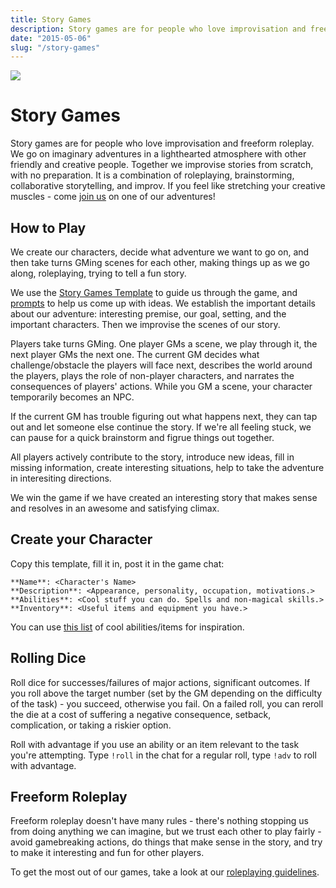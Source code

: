```yaml
---
title: Story Games
description: Story games are for people who love improvisation and freeform roleplay. Together we go on imaginary adventures improvised from scratch, with no preparation. We take turns GMing scenes for each other, roleplaying, trying to tell a fun story. Come play with us!
date: "2015-05-06"
slug: "/story-games"
---
```


<div  class="header-img"><img src="./story-games/valley_cropped.png"></div>

# Story Games

Story games are for people who love improvisation and freeform roleplay. We go on imaginary adventures in a lighthearted atmosphere with other friendly and creative people. Together we improvise stories from scratch, with no preparation. It is a combination of roleplaying, brainstorming, collaborative storytelling, and improv. If you feel like stretching your creative muscles - come [join us](https://discord.gg/gNrJJNMuyD) on one of our adventures!

<!-- 
The goal of story games is to improvise and play out fun adventures, create stories from scratch, with no preparation. It is a combination of brainstorming, collaborative storytelling, freeform roleplay, and improv.  -->

## How to Play
We create our characters, decide what adventure we want to go on, and then take turns GMing scenes for each other, making things up as we go along, roleplaying, trying to tell a fun story.

<!-- 
We are both players and GMs of our story, at the same time. We create our characters, decide what adventure to go on, set up the scenes, and play through them, trying to tell a fun story and resolve it in an awesome and satisfying climax.
 -->

We use the [Story Games Template](https://docs.google.com/document/d/1Eg6jXg47vivpyKBfPQnO_SKSV0BIO1RMurGhRSc1rDA/) to guide us through the game, and [prompts](https://rpgadventures.io/prompts) to help us come up with ideas. We establish the important details about our adventure: interesting premise, our goal, setting, and the important characters. Then we improvise the scenes of our story.

Players take turns GMing. One player GMs a scene, we play through it, the next player GMs the next one. The current GM decides what challenge/obstacle the players will face next, describes the world around the players, plays the role of non-player characters, and narrates the consequences of players' actions. While you GM a scene, your character temporarily becomes an NPC. 

If the current GM has trouble figuring out what happens next, they can tap out and let someone else continue the story. If we're all feeling stuck, we can pause for a quick brainstorm and figrue things out together. 

All players actively contribute to the story, introduce new ideas, fill in missing information, create interesting situations, help to take the adventure in interesiting directions.

We win the game if we have created an interesting story that makes sense and resolves in an awesome and satisfying climax.

<!-- told a story. ends in climax. had an exciting adventure, lots of fun, and made some friends.  -->

## Create your Character

Copy this template, fill it in, post it in the game chat:

```
**Name**: <Character's Name>
**Description**: <Appearance, personality, occupation, motivations.>
**Abilities**: <Cool stuff you can do. Spells and non-magical skills.>
**Inventory**: <Useful items and equipment you have.>
```
You can use [this list](http://playmirage.io/all-powers) of cool abilities/items for inspiration.


## Rolling Dice
Roll dice for successes/failures of major actions, significant outcomes. If you roll above the target number (set by the GM depending on the difficulty of the task) - you succeed, otherwise you fail. On a failed roll, you can reroll the die at a cost of suffering a negative consequence, setback, complication, or taking a riskier option.

Roll with advantage if you use an ability or an item relevant to the task you're attempting. Type `!roll` in the chat for a regular roll, type `!adv` to roll with advantage.

## Freeform Roleplay
Freeform roleplay doesn't have many rules - there's nothing stopping us from doing anything we can imagine, but we trust each other to play fairly - avoid gamebreaking actions, do things that make sense in the story, and try to make it interesting and fun for other players.

To get the most out of our games, take a look at our [roleplaying guidelines](https://rpgadventures.io/roleplaying-guidelines).
